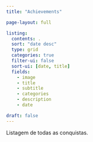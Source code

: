 ```yaml
---
title: "Achievements"

page-layout: full

listing:
  contents: .
  sort: "date desc"
  type: grid
  categories: true
  filter-ui: false
  sort-ui: [date, title]
  fields: 
    - image
    - title
    - subtitle
    - categories
    - description
    - date

draft: false
---
```


Listagem de todas as conquistas.